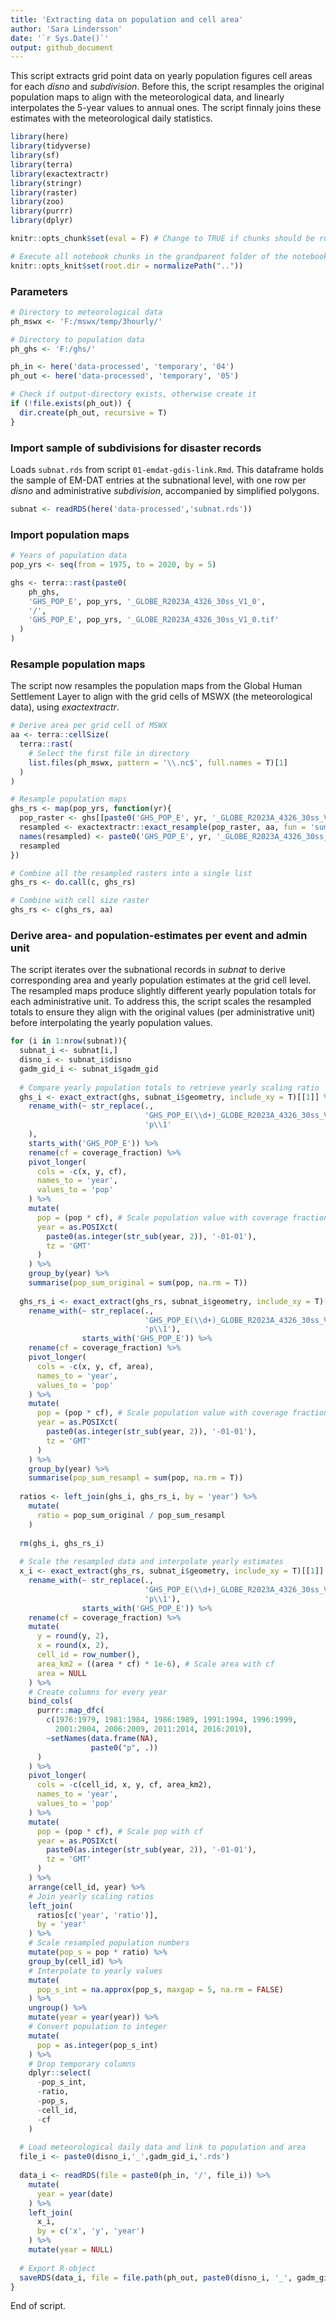 ---
title: 'Extracting data on population and cell area'
author: 'Sara Lindersson'
date: '`r Sys.Date()`'
output: github_document
---

This script extracts grid point data on yearly population figures cell areas for each _disno_ and _subdivision_. Before this, the script resamples the original population maps to align with the meteorological data, and linearly interpolates the 5-year values to annual ones. The script finnaly joins these estimates with the meteorological daily statistics.

```{r libraries, warning=F, message=F, collapse=T}
library(here)
library(tidyverse)
library(sf)
library(terra)
library(exactextractr)
library(stringr)
library(raster)
library(zoo)
library(purrr)
library(dplyr)
```

```{r prevent-run, include=F}
knitr::opts_chunk$set(eval = F) # Change to TRUE if chunks should be run when document is knitted.
```

```{r setup, include=T}
# Execute all notebook chunks in the grandparent folder of the notebook
knitr::opts_knit$set(root.dir = normalizePath(".."))
```

### Parameters
```{r parameters}
# Directory to meteorological data
ph_mswx <- 'F:/mswx/temp/3hourly/'

# Directory to population data
ph_ghs <- 'F:/ghs/'

ph_in <- here('data-processed', 'temporary', '04')
ph_out <- here('data-processed', 'temporary', '05')

# Check if output-directory exists, otherwise create it
if (!file.exists(ph_out)) {
  dir.create(ph_out, recursive = T)
}
```

### Import sample of subdivisions for disaster records
Loads `subnat.rds` from script `01-emdat-gdis-link.Rmd`. This dataframe holds the sample of EM-DAT entries at the subnational level, with one row per _disno_ and administrative _subdivision_, accompanied by simplified polygons.
```{r load-subnat}
subnat <- readRDS(here('data-processed','subnat.rds'))
```

### Import population maps
```{r load-pop}
# Years of population data
pop_yrs <- seq(from = 1975, to = 2020, by = 5)

ghs <- terra::rast(paste0(
    ph_ghs,
    'GHS_POP_E', pop_yrs, '_GLOBE_R2023A_4326_30ss_V1_0',
    '/',
    'GHS_POP_E', pop_yrs, '_GLOBE_R2023A_4326_30ss_V1_0.tif'
  )
)
```

### Resample population maps
The script now resamples the population maps from the Global Human Settlement Layer to align with the grid cells of MSWX (the meteorological data), using _exactextractr_.

```{r resample-pop}
# Derive area per grid cell of MSWX
aa <- terra::cellSize(
  terra::rast(
    # Select the first file in directory
    list.files(ph_mswx, pattern = '\\.nc$', full.names = T)[1]
  )
)

# Resample population maps
ghs_rs <- map(pop_yrs, function(yr){
  pop_raster <- ghs[[paste0('GHS_POP_E', yr, '_GLOBE_R2023A_4326_30ss_V1_0')]]
  resampled <- exactextractr::exact_resample(pop_raster, aa, fun = 'sum')
  names(resampled) <- paste0('GHS_POP_E', yr, '_GLOBE_R2023A_4326_30ss_V1_0')
  resampled
})

# Combine all the resampled rasters into a single list
ghs_rs <- do.call(c, ghs_rs)

# Combine with cell size raster
ghs_rs <- c(ghs_rs, aa)

```

### Derive area- and population-estimates per event and admin unit
The script iterates over the subnational records in _subnat_ to derive corresponding area and yearly population estimates at the grid cell level. The resampled maps produce slightly different yearly population totals for each administrative unit. To address this, the script scales the resampled totals to ensure they align with the original values (per administrative unit) before interpolating the yearly population values.

```{r area-pop-grid}
for (i in 1:nrow(subnat)){
  subnat_i <- subnat[i,]
  disno_i <- subnat_i$disno
  gadm_gid_i <- subnat_i$gadm_gid
  
  # Compare yearly population totals to retrieve yearly scaling ratio
  ghs_i <- exact_extract(ghs, subnat_i$geometry, include_xy = T)[[1]] %>%
    rename_with(~ str_replace(.,
                              'GHS_POP_E(\\d+)_GLOBE_R2023A_4326_30ss_V1_0',
                              'p\\1'
    ), 
    starts_with('GHS_POP_E')) %>%
    rename(cf = coverage_fraction) %>%
    pivot_longer(
      cols = -c(x, y, cf),
      names_to = 'year',
      values_to = 'pop'
    ) %>%
    mutate(
      pop = (pop * cf), # Scale population value with coverage fraction
      year = as.POSIXct(
        paste0(as.integer(str_sub(year, 2)), '-01-01'),
        tz = 'GMT'
      )
    ) %>%
    group_by(year) %>%
    summarise(pop_sum_original = sum(pop, na.rm = T))
  
  ghs_rs_i <- exact_extract(ghs_rs, subnat_i$geometry, include_xy = T)[[1]] %>%
    rename_with(~ str_replace(.,
                              'GHS_POP_E(\\d+)_GLOBE_R2023A_4326_30ss_V1_0',
                              'p\\1'), 
                starts_with('GHS_POP_E')) %>%
    rename(cf = coverage_fraction) %>%
    pivot_longer(
      cols = -c(x, y, cf, area),
      names_to = 'year',
      values_to = 'pop'
    ) %>%
    mutate(
      pop = (pop * cf), # Scale population value with coverage fraction
      year = as.POSIXct(
        paste0(as.integer(str_sub(year, 2)), '-01-01'),
        tz = 'GMT'
      )
    ) %>%
    group_by(year) %>%
    summarise(pop_sum_resampl = sum(pop, na.rm = T))
  
  ratios <- left_join(ghs_i, ghs_rs_i, by = 'year') %>%
    mutate(
      ratio = pop_sum_original / pop_sum_resampl
    )
  
  rm(ghs_i, ghs_rs_i)
  
  # Scale the resampled data and interpolate yearly estimates
  x_i <- exact_extract(ghs_rs, subnat_i$geometry, include_xy = T)[[1]] %>%
    rename_with(~ str_replace(.,
                              'GHS_POP_E(\\d+)_GLOBE_R2023A_4326_30ss_V1_0',
                              'p\\1'), 
                starts_with('GHS_POP_E')) %>%
    rename(cf = coverage_fraction) %>%
    mutate(
      y = round(y, 2),
      x = round(x, 2),
      cell_id = row_number(),
      area_km2 = ((area * cf) * 1e-6), # Scale area with cf
      area = NULL
    ) %>%
    # Create columns for every year
    bind_cols(
      purrr::map_dfc(
        c(1976:1979, 1981:1984, 1986:1989, 1991:1994, 1996:1999, 
          2001:2004, 2006:2009, 2011:2014, 2016:2019),
        ~setNames(data.frame(NA),
                  paste0("p", .))
      )
    ) %>%
    pivot_longer(
      cols = -c(cell_id, x, y, cf, area_km2),
      names_to = 'year',
      values_to = 'pop'
    ) %>%
    mutate(
      pop = (pop * cf), # Scale pop with cf
      year = as.POSIXct(
        paste0(as.integer(str_sub(year, 2)), '-01-01'),
        tz = 'GMT'
      )
    ) %>%
    arrange(cell_id, year) %>%
    # Join yearly scaling ratios
    left_join(
      ratios[c('year', 'ratio')],
      by = 'year'
    ) %>%
    # Scale resampled population numbers
    mutate(pop_s = pop * ratio) %>% 
    group_by(cell_id) %>%
    # Interpolate to yearly values
    mutate(
      pop_s_int = na.approx(pop_s, maxgap = 5, na.rm = FALSE)
    ) %>%
    ungroup() %>%
    mutate(year = year(year)) %>%
    # Convert population to integer
    mutate(
      pop = as.integer(pop_s_int)
    ) %>%
    # Drop temporary columns
    dplyr::select(
      -pop_s_int,
      -ratio,
      -pop_s,
      -cell_id,
      -cf
    )
  
  # Load meteorological daily data and link to population and area
  file_i <- paste0(disno_i,'_',gadm_gid_i,'.rds')
  
  data_i <- readRDS(file = paste0(ph_in, '/', file_i)) %>%
    mutate(
      year = year(date)
    ) %>%
    left_join(
      x_i,
      by = c('x', 'y', 'year')
    ) %>%
    mutate(year = NULL)
  
  # Export R-object
  saveRDS(data_i, file = file.path(ph_out, paste0(disno_i, '_', gadm_gid_i, '.rds')))
}
```
End of script.